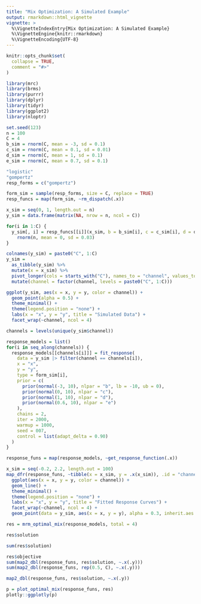 ```yaml
---
title: "Mix Optimization: A Simulated Example"
output: rmarkdown::html_vignette
vignette: >
  %\VignetteIndexEntry{Mix Optimization: A Simulated Example}
  %\VignetteEngine{knitr::rmarkdown}
  %\VignetteEncoding{UTF-8}
---
```


```r
knitr::opts_chunk$set(
  collapse = TRUE,
  comment = "#>"
)
```

```r
library(mrc)
library(brms)
library(purrr)
library(dplyr)
library(tidyr)
library(ggplot2)
library(nloptr)
```

```r
set.seed(123)
n = 100
C = 4
b_sim = rnorm(C, mean = -3, sd = 0.1)
c_sim = rnorm(C, mean = 0.1, sd = 0.01)
d_sim = rnorm(C, mean = 1, sd = 0.1)
e_sim = rnorm(C, mean = 0.7, sd = 0.1)

"logistic"
"gompertz"
resp_forms = c("gompertz")

form_sim = sample(resp_forms, size = C, replace = TRUE)
resp_funcs = map(form_sim, ~rm_dispatch(.x))

x_sim = seq(0, 1, length.out = n)
y_sim = data.frame(matrix(NA, nrow = n, ncol = C))

for(i in 1:C) {
  y_sim[, i] = resp_funcs[[i]](x_sim, b = b_sim[i], c = c_sim[i], d = d_sim[i], e = e_sim[i]) +
    rnorm(n, mean = 0, sd = 0.03)
}

colnames(y_sim) = paste0("C", 1:C)
y_sim = 
  as_tibble(y_sim) %>%
  mutate(x = x_sim) %>%
  pivot_longer(cols = starts_with("C"), names_to = "channel", values_to = "y") %>%
  mutate(channel = factor(channel, levels = paste0("C", 1:C)))
```

```r
ggplot(y_sim, aes(x = x, y = y, color = channel)) +
  geom_point(alpha = 0.5) +
  theme_minimal() +
  theme(legend.position = "none") +
  labs(x = "x", y = "y", title = "Simulated Data") +
  facet_wrap(~channel, ncol = 4)
```

```r
channels = levels(unique(y_sim$channel))

response_models = list()
for(i in seq_along(channels)) {
  response_models[[channels[i]]] = fit_response(
    data = y_sim |> filter(channel == channels[i]),
    x = "x",
    y = "y",
    type = form_sim[i],
    prior = c(
      prior(normal(-3, 10), nlpar = "b", lb = -10, ub = 0),
      prior(normal(0, 10), nlpar = "c"),
      prior(normal(1, 10), nlpar = "d"),
      prior(normal(0.6, 10), nlpar = "e")
    ),
    chains = 2,
    iter = 2000, 
    warmup = 1000,
    seed = 007,
    control = list(adapt_delta = 0.90)
  )
}

```

```r
response_funs = map(response_models, ~get_response_function(.x))

x_sim = seq(-0.2, 2.2, length.out = 100)
map_dfr(response_funs, ~tibble(x = x_sim, y = .x(x_sim)), .id = "channel") %>%
  ggplot(aes(x = x, y = y, color = channel)) +
  geom_line() +
  theme_minimal() +
  theme(legend.position = "none") +
  labs(x = "x", y = "y", title = "Fitted Response Curves") +
  facet_wrap(~channel, ncol = 4) +
  geom_point(data = y_sim, aes(x = x, y = y), alpha = 0.3, inherit.aes = TRUE)

```

```r
res = mrm_optimal_mix(response_models, total = 4)

res$solution

sum(res$solution)

res$objective
sum(map2_dbl(response_funs, res$solution, ~.x(.y)))
sum(map2_dbl(response_funs, rep(0.5, C), ~.x(.y)))

map2_dbl(response_funs, res$solution, ~.x(.y))
```


```r
p = plot_optimal_mix(response_funs, res)
plotly::ggplotly(p)
```
